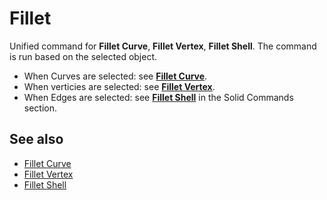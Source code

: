 
# Fillet

<Reference shortcut="B" command="Fillet" button="Right of Command Bar" />

Unified command for **Fillet Curve**, **Fillet Vertex**, **Fillet Shell**. The command is run based on the selected object.
   - When Curves are selected: see [**Fillet Curve**](./fillet-curve).
   - When verticies are selected: see [**Fillet Vertex**](./fillet-vertex).
   - When Edges are selected: see [**Fillet Shell**](../solid/fillet-shell) in the Solid Commands section.

## See also
- [Fillet Curve](./fillet-curve)
- [Fillet Vertex](./fillet-vertex)
- [Fillet Shell](../solid/fillet-shell)